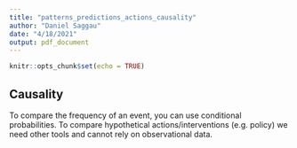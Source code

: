 ```yaml
---
title: "patterns_predictions_actions_causality"
author: "Daniel Saggau"
date: "4/18/2021"
output: pdf_document
---
```


```r
knitr::opts_chunk$set(echo = TRUE)
```

## Causality 

To compare the frequency of an event, you can use conditional probabilities. 
To compare hypothetical actions/interventions (e.g. policy) we need other tools and cannot rely on observational data. 





